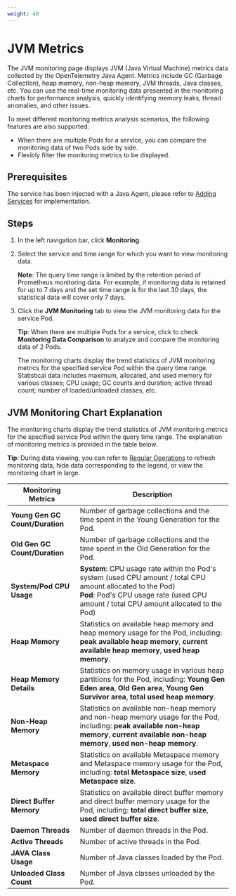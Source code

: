 ```yaml
---
weight: 40
---
```


# JVM Metrics

The JVM monitoring page displays JVM (Java Virtual Machine) metrics data collected by the OpenTelemetry Java Agent. Metrics include GC (Garbage Collection), heap memory, non-heap memory, JVM threads, Java classes, etc. You can use the real-time monitoring data presented in the monitoring charts for performance analysis, quickly identifying memory leaks, thread anomalies, and other issues.

To meet different monitoring metrics analysis scenarios, the following features are also supported:

- When there are multiple Pods for a service, you can compare the monitoring data of two Pods side by side.
- Flexibly filter the monitoring metrics to be displayed.

## Prerequisites

The service has been injected with a Java Agent, please refer to [Adding Services](../../microservice/add-service.md#add-opentelemetry-service) for implementation.

## Steps

1. In the left navigation bar, click **Monitoring**.
2. Select the service and time range for which you want to view monitoring data.

   **Note**: The query time range is limited by the retention period of Prometheus monitoring data. For example, if monitoring data is retained for up to 7 days and the set time range is for the last 30 days, the statistical data will cover only 7 days.

3. Click the **JVM Monitoring** tab to view the JVM monitoring data for the service Pod.

   **Tip**: When there are multiple Pods for a service, click to check **Monitoring Data Comparison** to analyze and compare the monitoring data of 2 Pods.

   The monitoring charts display the trend statistics of JVM monitoring metrics for the specified service Pod within the query time range. Statistical data includes maximum, allocated, and used memory for various classes; CPU usage; GC counts and duration; active thread count; number of loaded/unloaded classes, etc.

## JVM Monitoring Chart Explanation

The monitoring charts display the trend statistics of JVM monitoring metrics for the specified service Pod within the query time range. The explanation of monitoring metrics is provided in the table below.

**Tip**: During data viewing, you can refer to [Regular Operations](./otel_traffic_metrics.mdx#regular-operations) to refresh monitoring data, hide data corresponding to the legend, or view the monitoring chart in large.

| Monitoring Metrics              | Description                                                                                                                                                                                             |
| ------------------------------- | ------------------------------------------------------------------------------------------------------------------------------------------------------------------------------------------------------- |
| **Young Gen GC Count/Duration** | Number of garbage collections and the time spent in the Young Generation for the Pod.                                                                                                                   |
| **Old Gen GC Count/Duration**   | Number of garbage collections and the time spent in the Old Generation for the Pod.                                                                                                                     |
| **System/Pod CPU Usage**        | **System**: CPU usage rate within the Pod's system (used CPU amount / total CPU amount allocated to the Pod)<br />**Pod**: Pod's CPU usage rate (used CPU amount / total CPU amount allocated to the Pod) |
| **Heap Memory**                 | Statistics on available heap memory and heap memory usage for the Pod, including: **peak available heap memory**, **current available heap memory**, **used heap memory**.                              |
| **Heap Memory Details**         | Statistics on memory usage in various heap partitions for the Pod, including: **Young Gen Eden area**, **Old Gen area**, **Young Gen Survivor area**, **total used heap memory**.                       |
| **Non-Heap Memory**             | Statistics on available non-heap memory and non-heap memory usage for the Pod, including: **peak available non-heap memory**, **current available non-heap memory**, **used non-heap memory**.          |
| **Metaspace Memory**            | Statistics on available Metaspace memory and Metaspace memory usage for the Pod, including: **total Metaspace size**, **used Metaspace size**.                                                          |
| **Direct Buffer Memory**        | Statistics on available direct buffer memory and direct buffer memory usage for the Pod, including: **total direct buffer size**, **used direct buffer size**.                                          |
| **Daemon Threads**              | Number of daemon threads in the Pod.                                                                                                                                                                    |
| **Active Threads**              | Number of active threads in the Pod.                                                                                                                                                                    |
| **JAVA Class Usage**            | Number of Java classes loaded by the Pod.                                                                                                                                                               |
| **Unloaded Class Count**        | Number of Java classes unloaded by the Pod.                                                                                                                                                             |
